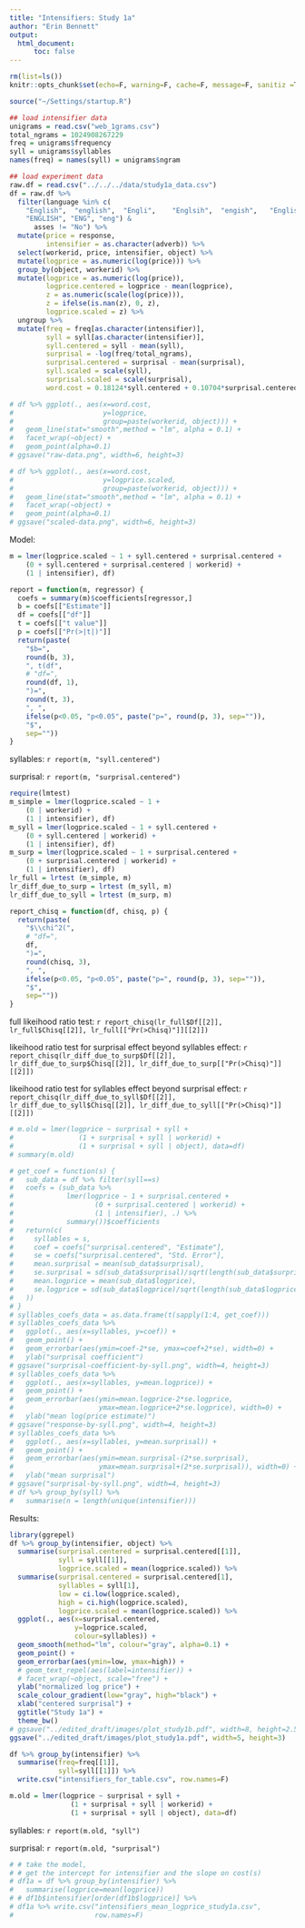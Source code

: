 ```yaml
---
title: "Intensifiers: Study 1a"
author: "Erin Bennett"
output: 
  html_document:
      toc: false
---
```


```r
rm(list=ls())
knitr::opts_chunk$set(echo=F, warning=F, cache=F, message=F, sanitiz =T, fig.width = 5, fig.height = 3)
```

```r
source("~/Settings/startup.R")
```

<!-- ## Experiment

Rating experiment.

## Planned analysis

### 1. Reformat data

We first excluded any participants who are not native speakers of English or who stated that they did not think they followed instructions.

People represent prices logarithmically, so we log-transform all of the prices that participants entered.

We don't care about modeling the prices of the individual objects. We think that this factor might interact with participants (different participants have different beliefs about price distributions for different objects), but we do not have enough data to fit an accurate mixed model with interacting random effects. So we z-score within each participant's ratings for each object (Thanks, Reviewer, for the suggestion!).
-->

```r
## load intensifier data
unigrams = read.csv("web_1grams.csv")
total_ngrams = 1024908267229
freq = unigrams$frequency
syll = unigrams$syllables
names(freq) = names(syll) = unigrams$ngram

## load experiment data
raw.df = read.csv("../../../data/study1a_data.csv")
df = raw.df %>%
  filter(language %in% c(
    "English",  "english",  "Engli",    "Englsih",  "engish",   "English ",
    "ENGLISH", "ENG", "eng") &
      asses != "No") %>%
  mutate(price = response,
         intensifier = as.character(adverb)) %>%
  select(workerid, price, intensifier, object) %>%
  mutate(logprice = as.numeric(log(price))) %>%
  group_by(object, workerid) %>%
  mutate(logprice = as.numeric(log(price)),
         logprice.centered = logprice - mean(logprice),
         z = as.numeric(scale(log(price))),
         z = ifelse(is.nan(z), 0, z),
         logprice.scaled = z) %>%
  ungroup %>%
  mutate(freq = freq[as.character(intensifier)],
         syll = syll[as.character(intensifier)],
         syll.centered = syll - mean(syll),
         surprisal = -log(freq/total_ngrams),
         surprisal.centered = surprisal - mean(surprisal),
         syll.scaled = scale(syll),
         surprisal.scaled = scale(surprisal),
         word.cost = 0.18124*syll.centered + 0.10704*surprisal.centered)
```

<!-- Here's the original data. The slopes and intercepts vary by both participants and objects. In particular, watches seem to have larger slopes than laptops. -->

```r
# df %>% ggplot(., aes(x=word.cost,
#                      y=logprice,
#                      group=paste(workerid, object))) +
#   geom_line(stat="smooth",method = "lm", alpha = 0.1) +
#   facet_wrap(~object) +
#   geom_point(alpha=0.1)
# ggsave("raw-data.png", width=6, height=3)
```

<!-- And here's what the data look like when we z-score within each participant's responses for each object. Now each participant has an intercept of zero (kind of obviously...), but the slopes vary across participants. -->

```r
# df %>% ggplot(., aes(x=word.cost,
#                      y=logprice.scaled,
#                      group=paste(workerid, object))) +
#   geom_line(stat="smooth",method = "lm", alpha = 0.1) +
#   facet_wrap(~object) +
#   geom_point(alpha=0.1)
# ggsave("scaled-data.png", width=6, height=3)
```

<!-- ### 2. Model

Given that preprocessing involves normalizing responses from each participant for each item, we would use the following model, which includes a random slope for participant but no random intercept. We include random intercepts for intensifier (the particular words). We center the continuous predictors by subtracting their means. -->

Model:

```r
m = lmer(logprice.scaled ~ 1 + syll.centered + surprisal.centered +
    (0 + syll.centered + surprisal.centered | workerid) +
    (1 | intensifier), df)
```

```r
report = function(m, regressor) {
  coefs = summary(m)$coefficients[regressor,]
  b = coefs[["Estimate"]]
  df = coefs[["df"]]
  t = coefs[["t value"]]
  p = coefs[["Pr(>|t|)"]]
  return(paste(
    "$b=",
    round(b, 3),
    ", t(df",
    # "df=",
    round(df, 1),
    ")=",
    round(t, 3),
    ", ",
    ifelse(p<0.05, "p<0.05", paste("p=", round(p, 3), sep="")),
    "$",
    sep=""))
}
```

syllables: `r report(m, "syll.centered")`

surprisal: `r report(m, "surprisal.centered")`

```r
require(lmtest)
m_simple = lmer(logprice.scaled ~ 1 +
    (0 | workerid) +
    (1 | intensifier), df)
m_syll = lmer(logprice.scaled ~ 1 + syll.centered +
    (0 + syll.centered | workerid) +
    (1 | intensifier), df)
m_surp = lmer(logprice.scaled ~ 1 + surprisal.centered +
    (0 + surprisal.centered | workerid) +
    (1 | intensifier), df)
lr_full = lrtest (m_simple, m)
lr_diff_due_to_surp = lrtest (m_syll, m)
lr_diff_due_to_syll = lrtest (m_surp, m)
```

```r
report_chisq = function(df, chisq, p) {
  return(paste(
    "$\\chi^2(",
    # "df=",
    df,
    ")=",
    round(chisq, 3),
    ", ",
    ifelse(p<0.05, "p<0.05", paste("p=", round(p, 3), sep="")),
    "$",
    sep=""))
}
```


full likeihood ratio test: `r report_chisq(lr_full$Df[[2]], lr_full$Chisq[[2]], lr_full[["Pr(>Chisq)"]][[2]])`

likeihood ratio test for surprisal effect beyond syllables effect: `r report_chisq(lr_diff_due_to_surp$Df[[2]], lr_diff_due_to_surp$Chisq[[2]], lr_diff_due_to_surp[["Pr(>Chisq)"]][[2]])`

likeihood ratio test for syllables effect beyond surprisal effect: `r report_chisq(lr_diff_due_to_syll$Df[[2]], lr_diff_due_to_syll$Chisq[[2]], lr_diff_due_to_syll[["Pr(>Chisq)"]][[2]])`

<!-- We did not replicate our original model. -->

```r
# m.old = lmer(logprice ~ surprisal + syll +
#                (1 + surprisal + syll | workerid) +
#                (1 + surprisal + syll | object), data=df)
# summary(m.old)
```

```r
# get_coef = function(s) {
#   sub_data = df %>% filter(syll==s)
#   coefs = (sub_data %>%
#             lmer(logprice ~ 1 + surprisal.centered +
#                    (0 + surprisal.centered | workerid) +
#                    (1 | intensifier), .) %>%
#             summary())$coefficients
#   return(c(
#     syllables = s,
#     coef = coefs["surprisal.centered", "Estimate"],
#     se = coefs["surprisal.centered", "Std. Error"],
#     mean.surprisal = mean(sub_data$surprisal),
#     se.surprisal = sd(sub_data$surprisal)/sqrt(length(sub_data$surprisal)),
#     mean.logprice = mean(sub_data$logprice),
#     se.logprice = sd(sub_data$logprice)/sqrt(length(sub_data$logprice))
#   ))
# }
# syllables_coefs_data = as.data.frame(t(sapply(1:4, get_coef)))
# syllables_coefs_data %>%
#   ggplot(., aes(x=syllables, y=coef)) +
#   geom_point() +
#   geom_errorbar(aes(ymin=coef-2*se, ymax=coef+2*se), width=0) +
#   ylab("surprisal coefficient")
# ggsave("surprisal-coefficient-by-syll.png", width=4, height=3)
# syllables_coefs_data %>%
#   ggplot(., aes(x=syllables, y=mean.logprice)) +
#   geom_point() +
#   geom_errorbar(aes(ymin=mean.logprice-2*se.logprice,
#                     ymax=mean.logprice+2*se.logprice), width=0) +
#   ylab("mean log(price estimate)")
# ggsave("response-by-syll.png", width=4, height=3)
# syllables_coefs_data %>%
#   ggplot(., aes(x=syllables, y=mean.surprisal)) +
#   geom_point() +
#   geom_errorbar(aes(ymin=mean.surprisal-(2*se.surprisal),
#                     ymax=mean.surprisal+(2*se.surprisal)), width=0) +
#   ylab("mean surprisal")
# ggsave("surprisal-by-syll.png", width=4, height=3)
# df %>% group_by(syll) %>%
#   summarise(n = length(unique(intensifier)))
```

Results:

```r
library(ggrepel)
df %>% group_by(intensifier, object) %>%
  summarise(surprisal.centered = surprisal.centered[[1]],
            syll = syll[[1]],
            logprice.scaled = mean(logprice.scaled)) %>%
  summarise(surprisal.centered = surprisal.centered[1],
            syllables = syll[1],
            low = ci.low(logprice.scaled),
            high = ci.high(logprice.scaled),
            logprice.scaled = mean(logprice.scaled)) %>%
  ggplot(., aes(x=surprisal.centered,
                y=logprice.scaled,
                colour=syllables)) +
  geom_smooth(method="lm", colour="gray", alpha=0.1) +
  geom_point() +
  geom_errorbar(aes(ymin=low, ymax=high)) +
  # geom_text_repel(aes(label=intensifier)) +
  # facet_wrap(~object, scale="free") +
  ylab("normalized log price") +
  scale_colour_gradient(low="gray", high="black") +
  xlab("centered surprisal") +
  ggtitle("Study 1a") +
  theme_bw()
# ggsave("../edited_draft/images/plot_study1b.pdf", width=8, height=2.5)
ggsave("../edited_draft/images/plot_study1a.pdf", width=5, height=3)
```


```r
df %>% group_by(intensifier) %>%
  summarise(freq=freq[[1]],
            syll=syll[[1]]) %>%
  write.csv("intensifiers_for_table.csv", row.names=F)
```

```r
m.old = lmer(logprice ~ surprisal + syll +
               (1 + surprisal + syll | workerid) +
               (1 + surprisal + syll | object), data=df)
```

syllables: `r report(m.old, "syll")`

surprisal: `r report(m.old, "surprisal")`

```r
# # take the model,
# # get the intercept for intensifier and the slope on cost(s)
# df1a = df %>% group_by(intensifier) %>%
#   summarise(logprice=mean(logprice))
# # df1b$intensifier[order(df1b$logprice)] %>%
# df1a %>% write.csv("intensifiers_mean_logprice_study1a.csv",
#                    row.names=F)
```
